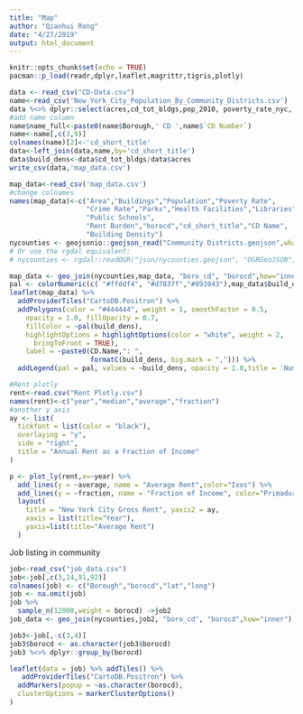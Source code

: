 ```yaml
---
title: "Map"
author: "Qianhui Rong"
date: "4/27/2019"
output: html_document
---
```


```r
knitr::opts_chunk$set(echo = TRUE)
pacman::p_load(readr,dplyr,leaflet,magrittr,tigris,plotly)

```

```r
data <- read_csv("CD-Data.csv")
name<-read_csv('New_York_City_Population_By_Community_Districts.csv')
data %<>% dplyr::select(acres,cd_tot_bldgs,pop_2010, poverty_rate_nyc, crime_per_1000,count_parks, count_hosp_clinic, count_libraries, count_public_schools, pct_hh_rent_burd,borocd,cd_short_title)
#add name column
name$name_full<-paste0(name$Borough,' CD ',name$`CD Number`)
name<-name[,c(3,9)]
colnames(name)[2]<-'cd_short_title'
data<-left_join(data,name,by='cd_short_title')
data$build_dens<-data$cd_tot_bldgs/data$acres
write_csv(data,'map_data.csv')
```

```r
map_data<-read_csv('map_data.csv')
#change colnames 
names(map_data)<-c("Area","Buildings","Population","Poverty Rate",
                   "Crime Rate","Parks","Health Facilities","Libraries",
                   "Public Schools",
                   "Rent Burden","borocd","cd_short_title","CD Name",
                   "Building Density")
nycounties <- geojsonio::geojson_read("Community Districts.geojson",what = "sp")
# Or use the rgdal equivalent:
# nycounties <- rgdal::readOGR("json/nycounties.geojson", "OGRGeoJSON")

map_data <- geo_join(nycounties,map_data, "boro_cd", "borocd",how="inner")
pal <- colorNumeric(c( "#ffddf4", "#d7837f","#893843"),map_data$build_dens)
leaflet(map_data) %>%
  addProviderTiles("CartoDB.Positron") %>%
  addPolygons(color = "#444444", weight = 1, smoothFactor = 0.5,
    opacity = 1.0, fillOpacity = 0.7,
    fillColor = ~pal(build_dens),
    highlightOptions = highlightOptions(color = "white", weight = 2,
      bringToFront = TRUE),
    label = ~paste0(CD.Name,": ",
                    formatC(build_dens, big.mark = ","))) %>%
  addLegend(pal = pal, values = ~build_dens, opacity = 1.0,title = 'Number of Building per Acre')
```

```r
#Rent plotly
rent<-read.csv("Rent Plotly.csv")
names(rent)<-c("year","median","average","fraction")
#another y axis
ay <- list(
  tickfont = list(color = "black"),
  overlaying = "y",
  side = "right",
  title = "Annual Rent as a Fraction of Income"
)

p <- plot_ly(rent,x=~year) %>%
  add_lines(y = ~average, name = "Average Rent",color="Ixos") %>%
  add_lines(y = ~fraction, name = "Fraction of Income", color="Primadur",yaxis = "y2") %>%
  layout(
    title = "New York City Gross Rent", yaxis2 = ay,
    xaxis = list(title="Year"),
    yaxis=list(title="Average Rent")
  )
```

Job listing in community
```r
job<-read_csv("job_data.csv")
job<-job[,c(3,14,91,92)]
colnames(job) <- c("Borough","borocd","lat","long")
job <- na.omit(job)
job %>% 
  sample_n(12000,weight = borocd) ->job2
job_data <- geo_join(nycounties,job2, "boro_cd", "borocd",how="inner")

job3<-job[,-c(3,4)]
job3$borocd <- as.character(job3$borocd)
job3 %<>% dplyr::group_by(borocd)

leaflet(data = job) %>% addTiles() %>%
   addProviderTiles("CartoDB.Positron") %>%
  addMarkers(popup = ~as.character(borocd),
  clusterOptions = markerClusterOptions()
)
```